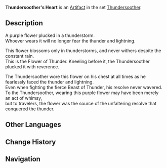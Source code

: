 {{Artifact Infobox
|image = Item Thundersoother's Heart.png
|set   = Thundersoother
|piece = Flower of Life
}}
{{Description|A flower that blooms even amidst ferocious thunder and lightning. To this day, it still grants courage to travelers in thunderstorms.}}
'''Thundersoother's Heart''' is an [[Artifact]] in the set [[Thundersoother]].

==Description==
A purple flower plucked in a thunderstorm.<br />Whoever wears it will no longer fear the thunder and lightning.

This flower blossoms only in thunderstorms, and never withers despite the constant rain.<br />This is the Flower of Thunder. Kneeling before it, the Thundersoother plucked it with reverence.

The Thundersoother wore this flower on his chest at all times as he fearlessly faced the thunder and lightning.<br />Even when fighting the fierce Beast of Thunder, his resolve never wavered.<br />To the Thundersoother, wearing this purple flower may have been merely an act of whimsy,<br />but to travelers, the flower was the source of the unfaltering resolve that conquered the thunder.

==Other Languages==
{{Other Languages
|en      = Thundersoother's Heart
|zhs     = 平雷之心
|zhs_rm  = Píng Léi zhī Xīn
|zht     = 平雷之心
|zht_rm  = Píng Léi zhī Xīn
|zh_tl   = Thunder-Soothing Heart
|ja      = 雷討ちの心
|ja_rm   = Kaminari-uchi no Kokoro
|ja_tl   = Thunder-Conqueror's Heart
|ko      = 뇌전 정복자의 마음
|ko_rm   = 
|ko_tl   = 
|es      = Corazón del Domador de Truenos
|es_tl   = 
|fr      = Cœur du Dompteur de foudre
|fr_tl   = Heart of the Lightning Tamer
|ru      = Сердце усмиряющего гром
|ru_tl   = 
|th      = Thundersoother's Heart
|vi      = Trái Tim Bình Lôi
|vi_tl   = 
|de      = Herz des Donnerbändigers
|de_tl   = Heart of the Thunder Tamer
|id      = Thundersoother's Heart
|pt      = Coração do Domador de Raios
|pt_tl   = 
}}

==Change History==
{{Change History|1.0}}

==Navigation==
{{Artifact Set Navbox|Thundersoother}}